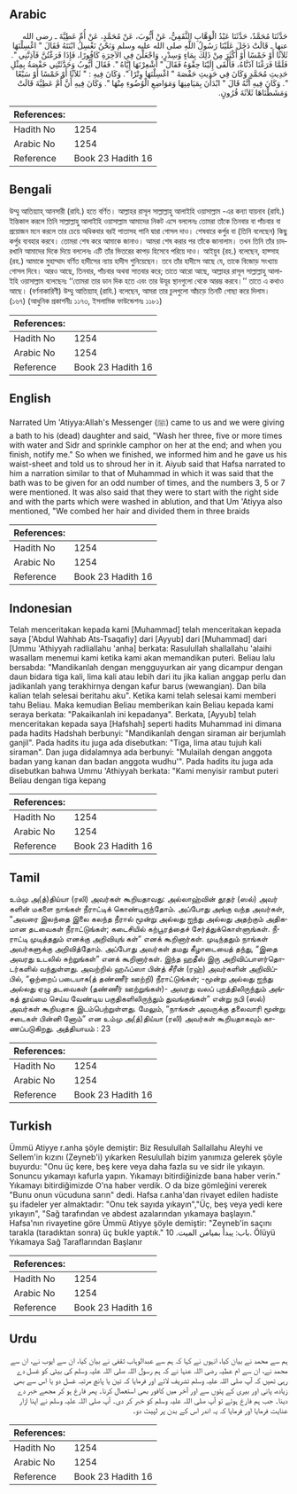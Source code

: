 ## Arabic


<div dir="rtl" lang="ar" style={{fontSize:'larger',backgroundColor:'#f8f9fa',padding:20}}>
حَدَّثَنَا مُحَمَّدٌ، حَدَّثَنَا عَبْدُ الْوَهَّابِ الثَّقَفِيُّ، عَنْ أَيُّوبَ، عَنْ مُحَمَّدٍ، عَنْ أُمِّ عَطِيَّةَ ـ رضى الله عنها ـ قَالَتْ دَخَلَ عَلَيْنَا رَسُولُ اللَّهِ صلى الله عليه وسلم وَنَحْنُ نَغْسِلُ ابْنَتَهُ فَقَالَ ‏"‏ اغْسِلْنَهَا ثَلاَثًا أَوْ خَمْسًا أَوْ أَكْثَرَ مِنْ ذَلِكَ بِمَاءٍ وَسِدْرٍ، وَاجْعَلْنَ فِي الآخِرَةِ كَافُورًا، فَإِذَا فَرَغْتُنَّ فَآذِنَّنِي ‏"‏‏.‏ فَلَمَّا فَرَغْنَا آذَنَّاهُ، فَأَلْقَى إِلَيْنَا حِقْوَهُ فَقَالَ ‏"‏ أَشْعِرْنَهَا إِيَّاهُ ‏"‏‏.‏ فَقَالَ أَيُّوبُ وَحَدَّثَتْنِي حَفْصَةُ بِمِثْلِ حَدِيثِ مُحَمَّدٍ وَكَانَ فِي حَدِيثِ حَفْصَةَ ‏"‏ اغْسِلْنَهَا وِتْرًا ‏"‏‏.‏ وَكَانَ فِيهِ ‏:‏ ‏"‏ ثَلاَثًا أَوْ خَمْسًا أَوْ سَبْعًا ‏"‏‏.‏ وَكَانَ فِيهِ أَنَّهُ قَالَ ‏"‏ ابْدَأْنَ بِمَيَامِنِهَا وَمَوَاضِعِ الْوُضُوءِ مِنْهَا ‏"‏‏.‏ وَكَانَ فِيهِ أَنَّ أُمَّ عَطِيَّةَ قَالَتْ وَمَشَطْنَاهَا ثَلاَثَةَ قُرُونٍ‏.‏
</div>
<div style={{backgroundColor:'#f8f9fa',padding:20, marginBottom: 10}}><table> <thead> <tr> <th>References:</th> <th></th> </tr> </thead> <tbody><tr><td>Hadith No</td><td>1254</td></tr><tr><td>Arabic No</td><td>1254</td></tr><tr><td>Reference</td><td>Book 23 Hadith 16</td></tr></tbody></table></div>

## Bengali


<div dir="ltr" lang="bn" style={{fontSize:'larger',backgroundColor:'#f8f9fa',padding:20}}>
উম্মু আতিয়্যাহ্ আনসারী (রাযি.) হতে বর্ণিত। আল্লাহর রাসূল সাল্লাল্লাহু আলাইহি ওয়াসাল্লাম -এর কন্যা যায়নাব (রাযি.) ইন্তিকাল করলে তিনি সাল্লাল্লাহু আলাইহি ওয়াসাল্লাম আমাদের নিকট এসে বললেনঃ তোমরা তাঁকে তিনবার বা পাঁচবার বা প্রয়োজন মনে করলে তার চেয়ে অধিকবার বরই পাতাসহ পানি দ্বারা গোসল দাও। শেষবারে কর্পুর বা (তিনি বলেছেন) কিছু কর্পুর ব্যবহার করবে। তোমরা শেষ করে আমাকে জানাও। আমরা শেষ করার পর তাঁকে জানালাম। তখন তিনি তাঁর চাদরখানি আমাদের দিকে দিয়ে বললেনঃ এটি তাঁর ভিতরের কাপড় হিসেবে পরিয়ে দাও। আইয়ুব (রহ.) বলেছেন, হাফ্সাহ (রহ.) আমাকে মুহাম্মাদ বর্ণিত হাদীসের ন্যায় হাদীস শুনিয়েছেন। তবে তাঁর হাদীসে আছে যে, তাকে বিজোড় সংখ্যায় গোসল দিবে। আরও আছে, তিনবার, পাঁচবার অথবা সাতবার করে; তাতে আরো আছে, আল্লাহর রাসূল সাল্লাল্লাহু আলাইহি ওয়াসাল্লাম বলেছেনঃ ‘‘তোমরা তার ডান দিক হতে এবং তার উযূর স্থানগুলো থেকে আরম্ভ করবে।’’ তাতে এ কথাও আছে। (বর্ণনাকারিণী) উম্মু আতিয়্যাহ্ (রাযি.) বলেছেন, আমরা তার চুলগুলো আঁচড়ে তিনটি গোছা করে দিলাম। (১৬৭) (আধুনিক প্রকাশনীঃ ১১৭৩, ইসলামিক ফাউন্ডেশনঃ ১১৮১)
</div>
<div style={{backgroundColor:'#f8f9fa',padding:20, marginBottom: 10}}><table> <thead> <tr> <th>References:</th> <th></th> </tr> </thead> <tbody><tr><td>Hadith No</td><td>1254</td></tr><tr><td>Arabic No</td><td>1254</td></tr><tr><td>Reference</td><td>Book 23 Hadith 16</td></tr></tbody></table></div>

## English


<div dir="ltr" lang="en" style={{fontSize:'larger',backgroundColor:'#f8f9fa',padding:20}}>
Narrated Um 'Atiyya:Allah's Messenger (ﷺ) came to us and we were giving a bath to his (dead) daughter and said, "Wash her three, five or more times with water and Sidr and sprinkle camphor on her at the end; and when you finish, notify me." So when we finished, we informed him and he gave us his waist-sheet and told us to shroud her in it. Aiyub said that Hafsa narrated to him a narration similar to that of Muhammad in which it was said that the bath was to be given for an odd number of times, and the numbers 3, 5 or 7 were mentioned. It was also said that they were to start with the right side and with the parts which were washed in ablution, and that Um 'Atiyya also mentioned, "We combed her hair and divided them in three braids
</div>
<div style={{backgroundColor:'#f8f9fa',padding:20, marginBottom: 10}}><table> <thead> <tr> <th>References:</th> <th></th> </tr> </thead> <tbody><tr><td>Hadith No</td><td>1254</td></tr><tr><td>Arabic No</td><td>1254</td></tr><tr><td>Reference</td><td>Book 23 Hadith 16</td></tr></tbody></table></div>

## Indonesian


<div dir="ltr" lang="id" style={{fontSize:'larger',backgroundColor:'#f8f9fa',padding:20}}>
Telah menceritakan kepada kami [Muhammad] telah menceritakan kepada saya ['Abdul Wahhab Ats-Tsaqafiy] dari [Ayyub] dari [Muhammad] dari [Ummu 'Athiyyah radliallahu 'anha] berkata: Rasulullah shallallahu 'alaihi wasallam menemui kami ketika kami akan memandikan puteri. Beliau lalu bersabda: "Mandikanlah dengan mengguyurkan air yang dicampur dengan daun bidara tiga kali, lima kali atau lebih dari itu jika kalian anggap perlu dan jadikanlah yang terakhirnya dengan kafur barus (wewangian). Dan bila kalian telah selesai beritahu aku". Ketika kami telah selesai kami memberi tahu Beliau. Maka kemudian Beliau memberikan kain Beliau kepada kami seraya berkata: "Pakaikanlah ini kepadanya". Berkata, [Ayyub] telah menceritakan kepada saya [Hafshah] seperti hadits Muhammad ini dimana pada hadits Hadshah berbunyi: "Mandikanlah dengan siraman air berjumlah ganjil". Pada hadits itu juga ada disebutkan: "Tiga, lima atau tujuh kali siraman". Dan juga didalamnya ada berbunyi: "Mulailah dengan anggota badan yang kanan dan badan anggota wudhu'". Pada hadits itu juga ada disebutkan bahwa Ummu 'Athiyyah berkata: "Kami menyisir rambut puteri Beliau dengan tiga kepang
</div>
<div style={{backgroundColor:'#f8f9fa',padding:20, marginBottom: 10}}><table> <thead> <tr> <th>References:</th> <th></th> </tr> </thead> <tbody><tr><td>Hadith No</td><td>1254</td></tr><tr><td>Arabic No</td><td>1254</td></tr><tr><td>Reference</td><td>Book 23 Hadith 16</td></tr></tbody></table></div>

## Tamil


<div dir="ltr" lang="ta" style={{fontSize:'larger',backgroundColor:'#f8f9fa',padding:20}}>
உம்மு அ(த்)திய்யா (ரலி) அவர்கள் கூறியதாவது: அல்லாஹ்வின் தூதர் (ஸல்) அவர் களின் மகளை நாங்கள் நீராட்டிக் கொண்டிருந்தோம். அப்போது அங்கு வந்த அவர்கள், “அவரை இலந்தை இலை கலந்த நீரால் மூன்று அல்லது ஐந்து அல்லது அதற்கும் அதிகமான தடவைகள் நீராட்டுங்கள்; கடைசியில் கற்பூரத்தைச் சேர்த்துக்கொள்ளுங்கள். நீராட்டி முடித்ததும் எனக்கு அறிவியுங் கள்” எனக் கூறினார்கள். முடிந்ததும் நாங்கள் அவர்களுக்கு அறிவித்தோம். அப்போது அவர்கள் தமது கீழாடையைத் தந்து, “இதை அவரது உடலில் சுற்றுங்கள்” எனக் கூறினார்கள். இந்த ஹதீஸ் இரு அறிவிப்பாளர்தொடர்களில் வந்துள்ளது. அவற்றில் ஹஃப்ஸா பின்த் சீரீன் (ரஹ்) அவர்களின் அறிவிப்பில், “ஒற்றைப் படையாக(த் தண்ணீர் ஊற்றி) நீராட்டுங்கள்; -மூன்று அல்லது ஐந்து அல்லது ஏழு தடவைகள் (தண்ணீர் ஊற்றுங்கள்)- அவரது வலப் புறத்திலிருந்தும் அங்கத் தூய்மை செய்ய வேண்டிய பகுதிகளிலிருந்தும் துவங்குங்கள்” என்று நபி (ஸல்) அவர்கள் கூறியதாக இடம்பெற்றுள்ளது. மேலும், “நாங்கள் அவருக்கு தலைவாரி மூன்று சடைகள் பின்னி னோம்” என உம்மு அ(த்)திய்யா (ரலி) அவர்கள் கூறியதாகவும் காணப்படுகிறது. அத்தியாயம் : 23
</div>
<div style={{backgroundColor:'#f8f9fa',padding:20, marginBottom: 10}}><table> <thead> <tr> <th>References:</th> <th></th> </tr> </thead> <tbody><tr><td>Hadith No</td><td>1254</td></tr><tr><td>Arabic No</td><td>1254</td></tr><tr><td>Reference</td><td>Book 23 Hadith 16</td></tr></tbody></table></div>

## Turkish


<div dir="ltr" lang="tr" style={{fontSize:'larger',backgroundColor:'#f8f9fa',padding:20}}>
Ümmü Atiyye r.anha şöyle demiştir: Biz Resulullah Sallallahu Aleyhi ve Sellem'in kızını (Zeyneb'i) yıkarken Resulullah bizim yanımıza gelerek şöyle buyurdu: "Onu üç kere, beş kere veya daha fazla su ve sidr ile yıkayın. Sonuncu yıkamayı kafurla yapın. Yıkamayı bitirdiğinizde bana haber verin." Yıkamayı bitirdiğimizde O'na haber verdik. O da bize gömleğini vererek "Bunu onun vücuduna sarın" dedi. Hafsa r.anha'dan rivayet edilen hadiste şu ifadeler yer almaktadır: "Onu tek sayıda yıkayın","Üç, beş veya yedi kere yıkayın", "Sağ tarafından ve abdest azalarından yıkamaya başlayın." Hafsa'nın rivayetine göre Ümmü Atiyye şöyle demiştir: "Zeyneb'in saçını tarakla (taradıktan sonra) üç bukle yaptık." باب: يبدأ بميامن الميت. 10. Ölüyü Yıkamaya Sağ Taraflarından Başlanır
</div>
<div style={{backgroundColor:'#f8f9fa',padding:20, marginBottom: 10}}><table> <thead> <tr> <th>References:</th> <th></th> </tr> </thead> <tbody><tr><td>Hadith No</td><td>1254</td></tr><tr><td>Arabic No</td><td>1254</td></tr><tr><td>Reference</td><td>Book 23 Hadith 16</td></tr></tbody></table></div>

## Urdu


<div dir="rtl" lang="ur" style={{fontSize:'larger',backgroundColor:'#f8f9fa',padding:20}}>
ہم سے محمد نے بیان کیا، انہوں نے کہا کہ ہم سے عبدالوہاب ثقفی نے بیان کیا، ان سے ایوب نے، ان سے محمد نے، ان سے ام عطیہ رضی اللہ عنہا نے کہ ہم رسول اللہ صلی اللہ علیہ وسلم کی بیٹی کو غسل دے رہی تھیں کہ آپ صلی اللہ علیہ وسلم تشریف لائے اور فرمایا کہ تین یا پانچ مرتبہ غسل دو یا اس سے بھی زیادہ، پانی اور بیری کے پتوں سے اور آخر میں کافور بھی استعمال کرنا۔ پھر فارغ ہو کر مجھے خبر دے دینا۔ جب ہم فارغ ہوئے تو آپ صلی اللہ علیہ وسلم کو خبر کر دی۔ آپ صلی اللہ علیہ وسلم نے اپنا ازار عنایت فرمایا اور فرمایا کہ یہ اندر اس کے بدن پر لپیٹ دو۔
</div>
<div style={{backgroundColor:'#f8f9fa',padding:20, marginBottom: 10}}><table> <thead> <tr> <th>References:</th> <th></th> </tr> </thead> <tbody><tr><td>Hadith No</td><td>1254</td></tr><tr><td>Arabic No</td><td>1254</td></tr><tr><td>Reference</td><td>Book 23 Hadith 16</td></tr></tbody></table></div>